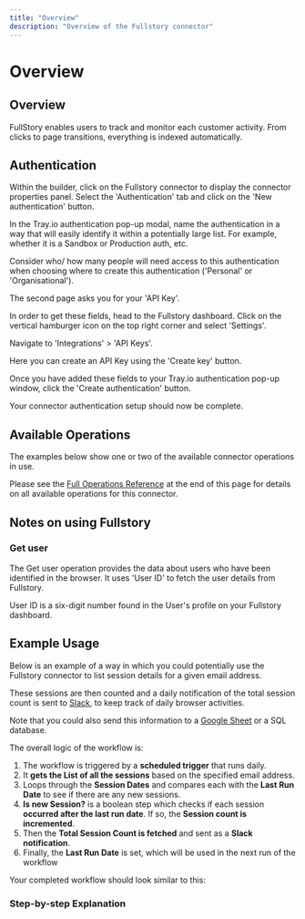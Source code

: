 ```yaml
---
title: "Overview"
description: "Overview of the Fullstory connector"
---
```


# Overview

## Overview

FullStory enables users to track and monitor each customer activity. From clicks to page transitions, everything is indexed automatically.

## Authentication

Within the builder, click on the Fullstory connector to display the connector properties panel. Select the 'Authentication' tab and click on the 'New authentication' button.

In the Tray.io authentication pop-up modal, name the authentication in a way that will easily identify it within a potentially large list. For example, whether it is a Sandbox or Production auth, etc.

Consider who/ how many people will need access to this authentication when choosing where to create this authentication ('Personal' or 'Organisational').

The second page asks you for your 'API Key'.

In order to get these fields, head to the Fullstory dashboard. Click on the vertical hamburger icon on the top right corner and select 'Settings'.

Navigate to 'Integrations' > 'API Keys'.

Here you can create an API Key using the 'Create key' button.

Once you have added these fields to your Tray.io authentication pop-up window, click the 'Create authentication' button.

Your connector authentication setup should now be complete.

## Available Operations

The examples below show one or two of the available connector operations in use.

Please see the [Full Operations Reference](#operationsFull) at the end of this page for details on all available operations for this connector.

## Notes on using Fullstory

### Get user

The Get user operation provides the data about users who have been identified in the browser. It uses 'User ID' to fetch the user details from Fullstory.

User ID is a six-digit number found in the User's profile on your Fullstory dashboard.

## Example Usage

Below is an example of a way in which you could potentially use the Fullstory connector to list session details for a given email address.

These sessions are then counted and a daily notification of the total session count is sent to [Slack](/connectors/service/slack/), to keep track of daily browser activities.

Note that you could also send this information to a [Google Sheet](/connectors/service/google-sheets) or a SQL database.

The overall logic of the workflow is:

1. The workflow is triggered by a **scheduled trigger** that runs daily.
2. It **gets the List of all the sessions** based on the specified email address.
3. Loops through the **Session Dates** and compares each with the **Last Run Date** to see if there are any new sessions.
4. **Is new Session?** is a boolean step which checks if each session **occurred after the last run date**. If so, the **Session count is incremented**.
5. Then the **Total Session Count is fetched** and sent as a **Slack notification**.
6. Finally, the **Last Run Date** is set, which will be used in the next run of the workflow

Your completed workflow should look similar to this:

### Step-by-step Explanation
